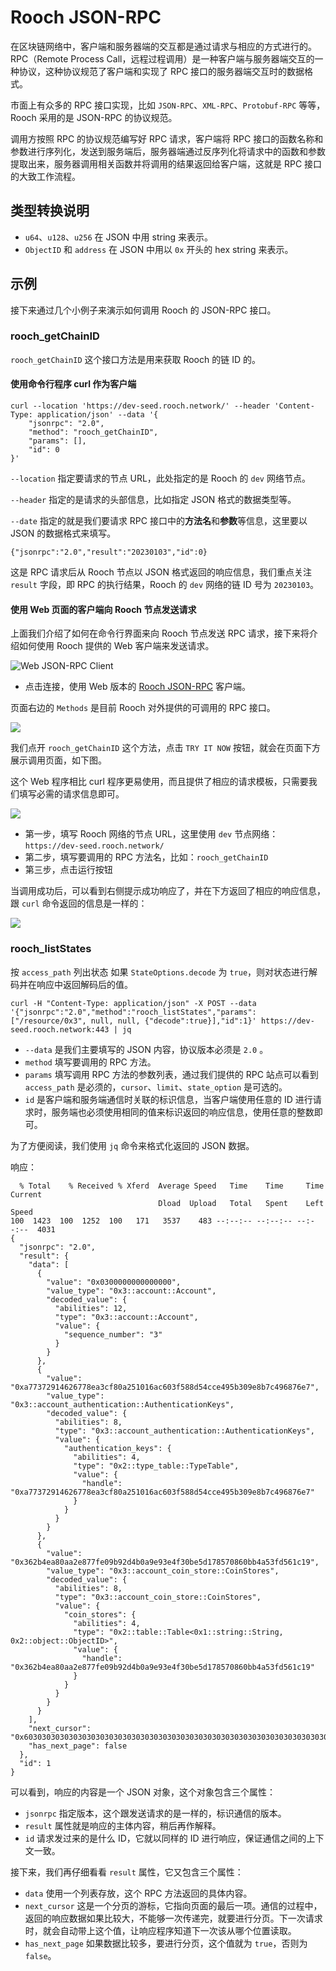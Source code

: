 # Rooch JSON-RPC

在区块链网络中，客户端和服务器端的交互都是通过请求与相应的方式进行的。RPC（Remote Process Call，远程过程调用）是一种客户端与服务器端交互的一种协议，这种协议规范了客户端和实现了 RPC 接口的服务器端交互时的数据格式。

市面上有众多的 RPC 接口实现，比如 `JSON-RPC`、`XML-RPC`、`Protobuf-RPC` 等等，Rooch 采用的是 JSON-RPC 的协议规范。

调用方按照 RPC 的协议规范编写好 RPC 请求，客户端将 RPC 接口的函数名称和参数进行序列化，发送到服务端后，服务器端通过反序列化将请求中的函数和参数提取出来，服务器调用相关函数并将调用的结果返回给客户端，这就是 RPC 接口的大致工作流程。

## 类型转换说明

- `u64`、`u128`、`u256` 在 JSON 中用 string 来表示。
- `ObjectID` 和 `address` 在 JSON 中用以 `0x` 开头的 hex string 来表示。

## 示例

接下来通过几个小例子来演示如何调用 Rooch 的 JSON-RPC 接口。

### rooch_getChainID

`rooch_getChainID` 这个接口方法是用来获取 Rooch 的链 ID 的。

#### 使用命令行程序 curl 作为客户端

```shell
curl --location 'https://dev-seed.rooch.network/' --header 'Content-Type: application/json' --data '{
    "jsonrpc": "2.0",
    "method": "rooch_getChainID",
    "params": [],
    "id": 0
}'
```

`--location` 指定要请求的节点 URL，此处指定的是 Rooch 的 `dev` 网络节点。

`--header` 指定的是请求的头部信息，比如指定 JSON 格式的数据类型等。

`--date` 指定的就是我们要请求 RPC 接口中的**方法名**和**参数**等信息，这里要以 JSON 的数据格式来填写。

```shell
{"jsonrpc":"2.0","result":"20230103","id":0}
```

这是 RPC 请求后从 Rooch 节点以 JSON 格式返回的响应信息，我们重点关注 `result` 字段，即 RPC 的执行结果，Rooch 的 `dev` 网络的链 ID 号为 `20230103`。

#### 使用 Web 页面的客户端向 Rooch 节点发送请求

上面我们介绍了如何在命令行界面来向 Rooch 节点发送 RPC 请求，接下来将介绍如何使用 Rooch 提供的 Web 客户端来发送请求。

![Web JSON-RPC Client](/docs/web-rpc-client.png)

- 点击连接，使用 Web 版本的 [Rooch JSON-RPC](https://playground.open-rpc.org/?schemaUrl=https://raw.githubusercontent.com/rooch-network/rooch/main/crates/rooch-open-rpc-spec/schemas/openrpc.json) 客户端。

页面右边的 `Methods` 是目前 Rooch 对外提供的可调用的 RPC 接口。

![](/docs/web-rpc-try.png)

我们点开 `rooch_getChainID` 这个方法，点击 `TRY IT NOW` 按钮，就会在页面下方展示调用页面，如下图。

这个 Web 程序相比 curl 程序更易使用，而且提供了相应的请求模板，只需要我们填写必需的请求信息即可。

![](/docs/web-rpc-run.png)

- 第一步，填写 Rooch 网络的节点 URL，这里使用 `dev` 节点网络：`https://dev-seed.rooch.network/`
- 第二步，填写要调用的 RPC 方法名，比如：`rooch_getChainID`
- 第三步，点击运行按钮

当调用成功后，可以看到右侧提示成功响应了，并在下方返回了相应的响应信息，跟 `curl` 命令返回的信息是一样的：

![](/docs/web-rpc-ok.png)

### rooch_listStates

按 `access_path` 列出状态 如果 `StateOptions.decode` 为 `true`，则对状态进行解码并在响应中返回解码后的值。

```shell
curl -H "Content-Type: application/json" -X POST --data '{"jsonrpc":"2.0","method":"rooch_listStates","params":["/resource/0x3", null, null, {"decode":true}],"id":1}' https://dev-seed.rooch.network:443 | jq
```

- `--data` 是我们主要填写的 JSON 内容，协议版本必须是 `2.0` 。
- `method` 填写要调用的 RPC 方法。
- `params` 填写调用 RPC 方法的参数列表，通过我们提供的 RPC 站点可以看到 `access_path` 是必须的，`cursor`、`limit`、`state_option` 是可选的。
- `id` 是客户端和服务端通信时关联的标识信息，当客户端使用任意的 ID 进行请求时，服务端也必须使用相同的值来标识返回的响应信息，使用任意的整数即可。

为了方便阅读，我们使用 `jq` 命令来格式化返回的 JSON 数据。

响应：

```shell
  % Total    % Received % Xferd  Average Speed   Time    Time     Time  Current
                                 Dload  Upload   Total   Spent    Left  Speed
100  1423  100  1252  100   171   3537    483 --:--:-- --:--:-- --:--:--  4031
{
  "jsonrpc": "2.0",
  "result": {
    "data": [
      {
        "value": "0x0300000000000000",
        "value_type": "0x3::account::Account",
        "decoded_value": {
          "abilities": 12,
          "type": "0x3::account::Account",
          "value": {
            "sequence_number": "3"
          }
        }
      },
      {
        "value": "0xa77372914626778ea3cf80a251016ac603f588d54cce495b309e8b7c496876e7",
        "value_type": "0x3::account_authentication::AuthenticationKeys",
        "decoded_value": {
          "abilities": 8,
          "type": "0x3::account_authentication::AuthenticationKeys",
          "value": {
            "authentication_keys": {
              "abilities": 4,
              "type": "0x2::type_table::TypeTable",
              "value": {
                "handle": "0xa77372914626778ea3cf80a251016ac603f588d54cce495b309e8b7c496876e7"
              }
            }
          }
        }
      },
      {
        "value": "0x362b4ea80aa2e877fe09b92d4b0a9e93e4f30be5d178570860bb4a53fd561c19",
        "value_type": "0x3::account_coin_store::CoinStores",
        "decoded_value": {
          "abilities": 8,
          "type": "0x3::account_coin_store::CoinStores",
          "value": {
            "coin_stores": {
              "abilities": 4,
              "type": "0x2::table::Table<0x1::string::String, 0x2::object::ObjectID>",
              "value": {
                "handle": "0x362b4ea80aa2e877fe09b92d4b0a9e93e4f30be5d178570860bb4a53fd561c19"
              }
            }
          }
        }
      }
    ],
    "next_cursor": "0x60303030303030303030303030303030303030303030303030303030303030303030303030303030303030303030303030303030303030303030303030303030333a3a6163636f756e745f636f696e5f73746f72653a3a436f696e53746f726573",
    "has_next_page": false
  },
  "id": 1
}
```

可以看到，响应的内容是一个 JSON 对象，这个对象包含三个属性：

- `jsonrpc` 指定版本，这个跟发送请求的是一样的，标识通信的版本。
- `result` 属性就是响应的主体内容，稍后再作解释。
- `id` 请求发过来的是什么 ID，它就以同样的 ID 进行响应，保证通信之间的上下文一致。

接下来，我们再仔细看看 `result` 属性，它又包含三个属性：

- `data` 使用一个列表存放，这个 RPC 方法返回的具体内容。
- `next_cursor` 这是一个分页的游标，它指向页面的最后一项。通信的过程中，返回的响应数据如果比较大，不能够一次传递完，就要进行分页。下一次请求时，就会自动带上这个值，让响应程序知道下一次该从哪个位置读取。
- `has_next_page` 如果数据比较多，要进行分页，这个值就为 `true`，否则为 `false`。

